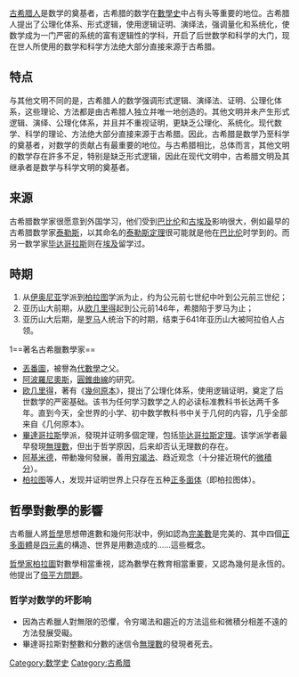 {{unreferenced|time=2012-2-23}} 
[[古希腊人|古希腊人]]是数学的奠基者，古希腊的数学在[[數學史|數學史]]中占有头等重要的地位。古希腊人提出了公理化体系、形式逻辑，使用逻辑证明、演绎法，强调量化和系统化，使数学成为一门严密的系统的富有逻辑性的学科，开启了后世数学和科学的大门，现在世人所使用的数学和科学方法绝大部分直接来源于古希腊。

==特点==
与其他文明不同的是，古希腊人的数学强调形式逻辑、演绎法、证明、公理化体系，这些理论、方法都是由古希腊人独立并唯一地创造的。其他文明并未产生形式逻辑、演绎、公理化体系，并且并不重视证明，更缺乏公理化、系统化。现代数学、科学的理论、方法绝大部分直接来源于古希腊。因此，古希腊是数学乃至科学的奠基者，对数学的贡献占有最重要的地位。与古希腊相比，总体而言，其他文明的数学存在許多不足，特别是缺乏形式逻辑，因此在现代文明中，古希腊文明及其继承者是数学与科学文明的奠基者。

==来源==
古希腊数学家很愿意到外国学习，他们受到[[巴比伦|巴比伦]]和[[古埃及|古埃及]]影响很大，例如最早的古希腊数学家[[泰勒斯|泰勒斯]]，以其命名的[[泰勒斯定理|泰勒斯定理]]很可能就是他在[[巴比伦|巴比伦]]时学到的。而另一数学家[[毕达哥拉斯|毕达哥拉斯]]则在[[埃及|埃及]]留学过。

==時期==
#从[[伊奥尼亚|伊奥尼亚]]学派到[[柏拉图|柏拉图]]学派为止，约为公元前七世纪中叶到公元前三世纪；
#亚历山大前期，从[[欧几里得|欧几里得]]起到公元前146年，希腊陷于罗马为止；
#亚历山大后期，是[[罗马|罗马]]人统治下的时期，结束于641年亚历山大被阿拉伯人占领。

1==著名古希臘數學家==
*[[丟番圖|丟番圖]]，被譽為[[代數學|代數學]]之父。
*[[阿波羅尼奧斯|阿波羅尼奧斯]]，[[圓錐曲線|圓錐曲線]]的研究。
*[[欧几里得|欧几里得]]，著有《[[幾何原本|幾何原本]]》，提出了公理化体系，使用逻辑证明，奠定了后世数学的严密基础。该书为任何学习数学之人的必读标准教科书长达两千多年。直到今天，全世界的小学、初中数学教科书中关于几何的内容，几乎全部来自《几何原本》。
*[[畢達哥拉斯|畢達哥拉斯]]學派，發現并证明多個定理，包括[[毕达哥拉斯定理|毕达哥拉斯定理]]。该学派学者最早發現[[無理數|無理數]]，但出于哲学原因，后来却否认无理数的存在。
*[[阿基米德|阿基米德]]，帶動幾何發展，善用[[穷竭法|穷竭法]]、趋近观念（十分接近現代的[[微積分|微積分]]）。
*[[柏拉图|柏拉图]]等人，发现并证明世界上只存在五种[[柏拉圖立體|正多面体]]（即柏拉图体）。


==哲學對數學的影響==
古希臘人將[[哲學|哲學]]思想帶進數和幾何形狀中，例如認為[[完美數|完美數]]是完美的、其中四個[[柏拉圖立體|正多面體]]是[[四元素|四元素]]的構造、世界是用數造成的……這些概念。

[[哲學家|哲學家]][[柏拉圖|柏拉圖]]對數學相當重視，認為數學在教育相當重要，又認為幾何是永恆的。他提出了[[倍平方問題|倍平方問題]]。

===哲学对数学的坏影响===
{{Main|第一次數學危機}}
*因為古希臘人對無限的恐懼，令穷竭法和趨近的方法這些和微積分相差不遠的方法發展受礙。
*畢達哥拉斯對整數和分數的迷信令[[無理數|無理數]]的發現者死去。


[[Category:数学史|Category:数学史]]
[[Category:古希腊|Category:古希腊]]

{{古希臘數學}}

{{古希臘}}